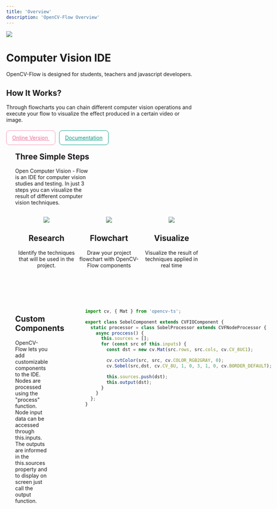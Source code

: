 ```yaml
---
title: 'Overview'
description: 'OpenCV-Flow Overview'
---
```


<style scoped>
.top {'{'}
    padding: 80px 40px; 
    margin: 0 0 70px  0; 
    background-color: #eeeeee
}
.topcontent {'{'}
    width: 100%; 
    max-width: 1400px; 
    margin: 0 auto; 
    display: flex;
}
.topleft, .topright {'{'}
    flex: 1
}
.topimg {'{'}
    -webkit-transform: scale(0.9) perspective(800px)
    rotateY(+41deg) rotateX(5deg) rotate(2deg);
    transform: scale(1) perspective(800px) rotateY(+41deg) rotateX(5deg) rotate(2deg);
}
.topimg img {'{'}
    border: 1px solid #9C9C9C;
    border-radius: 10px;
}
@media only screen and (max-width: 780px) {'{'}
  .topcontent {'{'}
    flex-direction: column;
  }
  .topleft {'{'}
    margin-left: 13%;
    width: 80%;
    text-align: center;
    margin-bottom: 40px;
  }
}
</style>

<div class="top">
    <div class="topcontent">
        <div class="topleft">
            <div class="topimg">
                <img src="../assets/ilustracao_sistema.png" />
            </div>
        </div>
        <div class="topright">
            <div class="work-text-full">
            <div class="work-text">
                <h1>Computer Vision IDE</h1>
                <p>
                    OpenCV-Flow is designed for students, teachers and javascript developers.
                </p>
                <h2>How It Works?</h2>
                <p>
                    Through flowcharts you can chain 
                    different computer vision operations 
                    and execute your flow 
                    to visualize the effect produced in a certain video or image.
                </p>
                <br />
                <a href="https://online.opencvflow.org/" style="background-color: #fff; padding:10px 15px; border-radius:8px; border:1px solid rgb(244, 143, 177); color: rgb(236, 106, 150);  margin-right: 10px;">
                    Online Version
                </a>
                <a href="/en/overview" style="background-color: #fff; padding:10px 15px; border-radius:8px; border:1px solid rgb(0, 156, 130); color: rgb(0, 156, 130);">
                    Documentation
                </a>
            </div>
            </div>
        </div>
    </div>
</div>

<div style="width: 100%; max-width: 1400px; margin: 0 auto; padding: 0 24px;">

<div style="width: 40%; margin-bottom: 30px">

## Three Simple Steps

Open Computer Vision - Flow is an IDE for computer vision studies and testing.
In just 3 steps you can visualize the result of different computer vision techniques.

</div>

<div style="display: flex; flex-direction: row; margin-bottom: 80px; text-align: center">
    <div style="flex: 1">
        <div style="width: 40%; margin: 0 auto; ">
            <img src="../assets/pesquisa.webp" />
        </div>
        <h2>Research</h2>
        <p>Identify the techniques that will be used in the project.</p>
    </div>
    <div style="flex: 1">
        <div style="width: 40%; margin: 0 auto; ">
            <img src="../assets/fluxo.webp" />
        </div>
        <h2>Flowchart</h2>
        <p>Draw your project flowchart with OpenCV-Flow components</p>
    </div>
    <div style="flex: 1">
        <div style="width: 40%; margin: 0 auto; ">
            <img src="../assets/visualizar.webp" />
        </div>
        <h2>Visualize</h2>
        <p>Visualize the result of techniques applied in real time</p>
    </div>
</div>

<div style="display: flex; flex-direction: row">
    <div style="flex: 1;">
        <h2>Custom Components</h2>
        <p style="padding-right: 100px">
            OpenCV-Flow lets you add customizable components to the IDE. 
            Nodes are processed using the "process" function. 
            Node input data can be accessed through this.inputs. 
            The outputs are informed in the this.sources property
            and to display on screen just call the output function.
        </p>
    </div>
    
<div style="flex: 1">

```typescript
import cv, { Mat } from 'opencv-ts';

export class SobelComponent extends CVFIOComponent {
  static processor = class SobelProcessor extends CVFNodeProcessor {
    async proccess() {
      this.sources = [];
      for (const src of this.inputs) {
        const dst = new cv.Mat(src.rows, src.cols, cv.CV_8UC1);

        cv.cvtColor(src, src, cv.COLOR_RGB2GRAY, 0);
        cv.Sobel(src,dst, cv.CV_8U, 1, 0, 3, 1, 0, cv.BORDER_DEFAULT);

        this.sources.push(dst);
        this.output(dst);
      }
    }
  };
}
```

</div>
</div>

</div>
